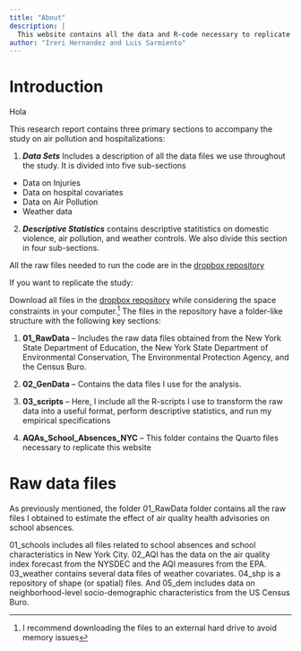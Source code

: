 ```yaml
---
title: "About"
description: |
  This website contains all the data and R-code necessary to replicate the results of the study: Air Pollution and Domestic Violence: Evidence from Mexico City.
author: "Ireri Hernandez and Luis Sarmiento"
---
```


# Introduction

Hola

This research report contains three primary sections to accompany the study on air pollution and hospitalizations:

1. ***Data Sets*** Includes a description of all the data files we use throughout the study. It is divided into five sub-sections

::: {.incremental}
- Data on Injuries
- Data on hospital covariates
- Data on Air Pollution
- Weather data
:::

2. ***Descriptive Statistics*** contains descriptive statitistics on domestic violence, air pollution, and weather controls. We also divide this section in four sub-sections.


All the raw files needed to run the code are in the [dropbox repository](https://www.dropbox.com/sh/1jyjs84sef7t1nt/AABtbantKPm4OyICNEIklpXLa?dl=0)

If you want to replicate the study:

Download all files in the [dropbox repository](https://www.dropbox.com/sh/1jyjs84sef7t1nt/AABtbantKPm4OyICNEIklpXLa?dl=0) while considering the space constraints in your computer.[^1] The files in the repository have a folder-like structure with the following key sections:

[^1]: I recommend downloading the files to an external hard drive to avoid memory issues

1.  **01_RawData** -- Includes the raw data files obtained from the New York State Department of Education, the New York State Department of Environmental Conservation, The Environmental Protection Agency, and the Census Buro.

2.  **02_GenData** -- Contains the data files I use for the analysis.

3.  **03_scripts** -- Here, I include all the R-scripts I use to transform the raw data into a useful format, perform descriptive statistics, and run my empirical specifications

4.  **AQAs_School_Absences_NYC** -- This folder contains the Quarto files necessary to replicate this website

# Raw data files

As previously mentioned, the folder 01_RawData folder contains all the raw files I obtained to estimate the effect of air quality health advisories on school absences.

01_schools includes all files related to school absences and school characteristics in New York City. 02_AQI has the data on the air quality index forecast from the NYSDEC and the AQI measures from the EPA. 03_weather contains several data files of weather covariates. 04_shp is a repository of shape (or spatial) files. And 05_dem includes data on neighborhood-level socio-demographic characteristics from the US Census Buro.
